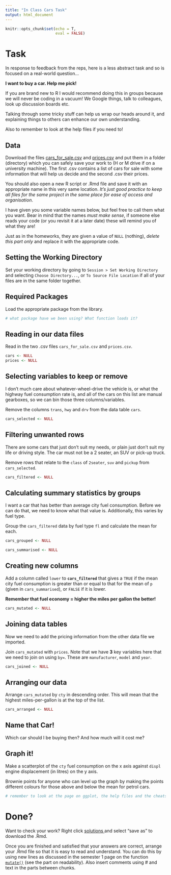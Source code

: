 ```yaml
---
title: "In Class Cars Task"
output: html_document
---
```


```r
knitr::opts_chunk$set(echo = T,
                      eval = FALSE)
```

# Task

In response to feedback from the reps, here is a less abstract task and so is focused on a real-world question...

**I want to buy a car. Help me pick!**

If you are brand new to R I would recommend doing this in groups because we will never be coding in a vacuum! We Google things, talk to colleagues, look up discussion boards etc. 

Talking through some tricky stuff can help us wrap our heads around it, and explaining things to others can enhance our own understanding.

Also to remember to look at the help files if you need to!

## Data

Download the  files <a href="downloadables/cars_for_sale.csv">cars_for_sale.csv</a> and <a href="downloadables/prices.csv">prices.csv</a> and put them in a folder (directory) which you can safely save your work to (H or M drive if on a university machine). The first .csv contains a list of cars for sale with some information that will help us decide and the second .csv their prices.

You should also open a new R script or .Rmd file and save it with an appropriate name in this very same location. *It's just good practice to keep all files for the same project in the same place for ease of access and organisation*.

I have given you some variable names below, but feel free to call them what you want. Bear in mind that the names *must make sense*, if someone else reads your code (or you revisit it at a later date) these will remind you of what they are!

Just as in the homeworks, they are given a value of `NULL` (nothing), *delete this part only* and replace it with the appropriate code.

## Setting the Working Directory

Set your working directory by going to `Session > Set Working Directory` and selecting `Choose Directory...`, or `To Source File Location` if all of your files are in the same folder together.

## Required Packages

Load the appropriate package from the library. 

```r
# what package have we been using? What function loads it?
```

## Reading in our data files

Read in the two .csv files `cars_for_sale.csv` and `prices.csv`.

```r
cars <- NULL
prices <- NULL
```

## Selecting variables to keep or remove

I don't much care about whatever-wheel-drive the vehicle is, or what the highway fuel consumption rate is, and all of the cars on this list are manual gearboxes, so we can bin those three columns/variables.

Remove the columns `trans`, `hwy` and `drv` from the data table `cars`.

```r
cars_selected <- NULL
```

## Filtering unwanted rows

There are some cars that just don't suit my needs, or plain just don't suit my life or driving style. The car must not be a 2 seater, an SUV or pick-up truck.

Remove rows that relate to the `class` of `2seater`, `suv` and `pickup` from `cars_selected`.

```r
cars_filtered <- NULL
```

## Calculating summary statistics by groups

I want a car that has better than average city fuel consumption. Before we can do that, we need to know what that value is. Additionally, this varies by fuel type.

Group the `cars_filtered` data by fuel type `fl` and calculate the mean for each.

```r
cars_grouped <- NULL

cars_summarised <- NULL
```

## Creating new columns

Add a column called `lower` to **`cars_filtered`** that gives a `TRUE` if the mean city fuel consumption is greater than or equal to that for the mean of `p` (given in `cars_summarised`), or `FALSE` if it is lower.

**Remember that fuel economy = higher the miles per gallon the better!**

```r
cars_mutated <- NULL
```

## Joining data tables

Now we need to add the pricing information from the other data file we imported.

Join `cars_mutated` with `prices`. Note that we have **3** key variables here that we need to join on using `by=`. These are `manufacturer`, `model` and `year`.

```r
cars_joined <- NULL
```

## Arranging our data

Arrange `cars_mutated` by `cty` in descending order. This will mean that the highest miles-per-gallon is at the top of the list.

```r
cars_arranged <- NULL
```

## Name that Car!

Which car should I be buying then? And how much will it cost me? 

## Graph it!

Make a scatterplot of the `cty` fuel consumption on the x axis against `displ` engine displacement (in litres) on the y axis.

Brownie points for anyone who can level up the graph by making the points different colours for those above and below the mean for petrol cars.

```r
# remember to look at the page on ggplot, the help files and the cheatsheet if you need help
```

# Done?

Want to check your work? Right click <a href="downloadables/cars_1a_SOLUTIONS.Rmd">solutions </a>and select "save as" to download the .Rmd.

Once you are finished and satisfied that your answers are correct, arrange your .Rmd file so that it is easy to read and understand. You can do this by using new lines as discussed in the semester 1 page on the function <a href="mutate.html"> `mutate()`</a> (see the part on readability). Also insert comments using # and text in the parts between chunks.

















